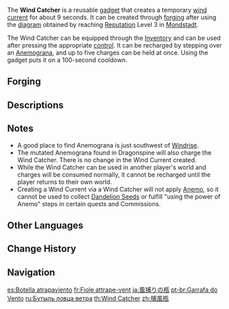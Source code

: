 {{Item Infobox
|id            = 220004
|image         = Wind Catcher.png
|type          = Gadgets
|invCategory   = Gadgets
|quality       = 4
|effect        = A bottle that is able to hold up to 5 [[Anemograna]] and use their energy to create wind currents. Has a cooldown of 100 seconds and cannot be used in combat.
|description   = A bottle that is able to hold the Anemograna and use their energy to generate wind currents.<br>This item was designed by [[Knights of Favonius]] scholars to help the Knights on their scouting expeditions and travels by affording them the ability to better use the blessings of the [[Barbatos|Anemo God]].<br>In order to take advantage of its wind currents with a [[Wind Glider|wind glider]], however, you technically need a gliding license &mdash; this has prevented it from being widely used, at least legally anyway.
|recipe        = Reach [[Reputation]] Level 3 in [[Mondstadt]]
|recipeType    = Diagram
|reusable      = Yes
|usage         = Quick Use
|memento       = No
}}
The '''Wind Catcher''' is a reusable [[gadget]] that creates a temporary [[Wind Current|wind current]] for about 9 seconds. It can be created through [[forging]] after using the [[Diagram: Wind Catcher|diagram]] obtained by reaching [[Reputation]] Level 3 in [[Mondstadt]].

The Wind Catcher can be equipped through the [[Inventory]] and can be used after pressing the appropriate [[Controls|control]]. It can be recharged by stepping over an [[Anemograna]], and up to five charges can be held at once. Using the gadget puts it on a 100-second cooldown.

==Forging==
{{Recipe
|type = Forging
|Hurricane Seed = 10
|Windwheel Aster = 30
|Crystal Chunk = 50
|Mora = 50,000
|time = 30s
|sort = Hurricane Seed;Windwheel Aster;Crystal Chunk;Mora
}}

==Descriptions==
{{Description|This item was designed by [[Knights of Favonius]] scholars to help the Knights on their scouting expeditions and travels by affording them the ability to better use the blessings of the [[Barbatos|Anemo God]].<br>In order to take advantage of its wind currents with a [[Wind Glider|wind glider]], however, you technically need a gliding license &mdash; this has prevented it from being widely used, at least legally anyway.}}

==Notes== 
*A good place to find Anemograna is just southwest of [[Windrise]].
*The mutated Anemograna found in Dragonspine will also charge the Wind Catcher. There is no change in the Wind Current created.
*While the Wind Catcher can be used in another player's world and charges will be consumed normally, it cannot be recharged until the player returns to their own world.
*Creating a Wind Current via a Wind Catcher will not apply [[Anemo]], so it cannot be used to collect [[Dandelion Seed]]s or fulfill "using the power of Anemo" steps in certain quests and Commissions.

==Other Languages==
{{Other Languages
|en       = Wind Catcher
|zhs      = 捕风瓶
|zhs_rm   = Bǔfēng Píng
|zht      = 捕風瓶
|zht_rm   = Bǔfēng Píng
|zh_tl    = Bottle of Wind-Catching
|ja       = 風捕りの瓶
|ja_rm    = Kazetori no Bin
|ja_tl    = Bottle of Wind-Catching
|ko       = 바람 잡는 {{tt|병|甁}}
|ko_tl    = Wind-Catching Bottle
|es       = Botella atrapaviento
|es_tl    = Wind Catching Bottle
|fr       = Fiole attrape-vent
|fr_tl    = Wind Catching Flask
|ru       = Бутыль ловца ветра
|ru_tl    = Wind Catcher's Flask
|th       = Wind Catcher
|vi       = Bình Bắt Gió
|vi_tl    = 
|de       = Windfängerflasche
|de_tl    = Wind Catcher Bottle
|id       = Wind Catcher
|pt       = Garrafa do Vento
|pt_tl    = 
|tr       = Rüzgar Kapanı
|tr_tl    = Wind Trapper
|it       = Acchiappaventi
|it_tl    = 
}}

==Change History==
{{Change History|1.1}}

==Navigation==
{{Gadget Navbox}}

[[es:Botella atrapaviento]]
[[fr:Fiole attrape-vent]]
[[ja:風捕りの瓶]]
[[pt-br:Garrafa do Vento]]
[[ru:Бутыль ловца ветра]]
[[th:Wind Catcher]]
[[zh:捕風瓶]]